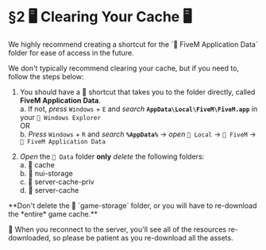 
# §2 🖥️ Clearing Your Cache 🖥️

<Callout type="default">
We highly recommend creating a shortcut for the `📁 FiveM Application Data` folder for ease of access in the future.
</Callout>

We don't typically recommend clearing your cache, but if you need to, follow the steps below:
1. You should have a 📁 shortcut that takes you to the folder directly, called **FiveM Application Data**.\
a. If not, *press* `Windows` + `E` and *search* **`AppData\Local\FiveM\FiveM.app`** in your `📁 Windows Explorer`\
OR\
b. *Press* `Windows` + `R` and *search* **`%AppData%`** → *open* `📁 Local` → `📁 FiveM` → `📁 FiveM Application Data`

2. *Open* the `📁 Data` folder **only** *delete* the following folders:\
a. 📁 cache\
b. 📁 nui-storage\
c. 📁 server-cache-priv\
d. 📁 server-cache

<Callout type="error">
  **Don't delete the 📁 `game-storage` folder, or you will have to re-download the *entire* game cache.**
</Callout>

📡 When you reconnect to the server, you'll see all of the resources re-downloaded, so please be patient as you re-download all the assets. 